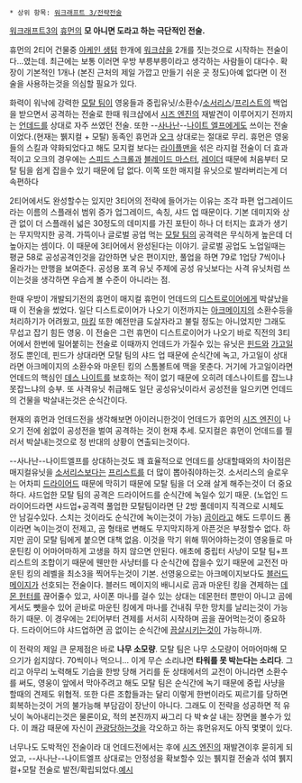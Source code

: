  * 상위 항목: [[워크래프트 3/전략전술]]

[[워크래프트3]]의 [[휴먼 얼라이언스|휴먼]]의 '''모 아니면 도라고 하는 극단적인 전술.'''

휴먼의 2티어 건물중 [[아케인 생텀]] 한개에 [[워크샵]]을 2개를 짓는것으로 시작하는 전술이다...였는데. 최근에는 보통 이러면 우방 부릉부릉이라고 생각하는 사람들이 대다수. 확장이 기본적인 1개나 (본진 근처의 제일 가깝고 만들기 쉬운 곳 정도)아예 없다면 이 전술을 사용하는것을 의심할 필요가 있다.
  
화력이 워낙에 강력한 [[모탈 팀]]이 영웅들과 중립유닛/소환수/[[소서리스(워크래프트 3)|소서리스]]/[[프리스트(워크래프트 3)|프리스트]]의 백업을 받으면서 공격하는 전술로 한때 워크샵에서 [[시즈 엔진]]의 재발견이 이루어지기 전까지는 [[언데드 스콜지|언데드]]를 상대로 자주 쓰였던 전술. 또한 --[[사나난]]--[[나이트 엘프 센티널|나이트 엘프]]에게도 쓰이는 전술이었다.(현재는 뷁지컬 + 모탈) 동족인 휴먼과 [[오크 호드|오크]] 상대로는 절대로 무리. 휴먼은 영웅들의 스킬과 약화되었다고 해도 모지컬 보다는 [[라이플맨]]을 섞은 라지컬 전술이 더 효과적이고 오크의 경우에는 [[스피드 스크롤]]과 [[블레이드 마스터]], [[레이더#s-2.1|레이더]] 때문에 처음부터 모탈 팀을 쉽게 잡을수 있기 때문에 답 없다. 이쪽 또한 매지컬 유닛으로 발라버리는게 더 속편하다
  
2티어에서도 완성할수는 있지만 3티어의 전략에 들어가는 이유는 조각 파편 업그레이드라는 이름의 스플래쉬 범위 증가 업그레이드, 속칭, 샤드 업 때문이다.  기본 데미지와 상관 없이 더 스플래쉬 넓은 30정도의 데미지를 가진 포탄이 하나 더 터지는 효과가 생기는 무지막지한 공격. 가뜩이나 글로벌 공업 먹는 [[모탈 팀]]의 공격력은 무식하게 높은데 더 높아지는 셈이다. 이 때문에 3티어에서 완성된다는 이야기. 글로벌 공업도 노업일때는 평균 58로 공성공격인것을 감안하면 낮은 편이지만, 풀업을 하면 79로 1업당 7씩이나 올라가는 만행을 보여준다. 공성용 포격 유닛 주제에 공성 유닛보다는 사격 유닛처럼 쓰이는것을 생각하면 우습게 볼 수준이 아니라는 점.
  
한때 우방이 개발되기전의 휴먼이 매지컬 휴먼이 언데드의 [[디스트로이어(워크래프트 3)|디스트로이어]]에게 박살났을때 이 전술을 썼었다. 일단 디스트로이어가 나오기 이전까지는 [[아크메이지(워크래프트 3)|아크메이지]]의 소환수등을 처리하기가 어려웠고, [[마운틴 킹|마킹]] 또한 예전만큼 도살자라고 불릴 정도는 아니었지만 그래도 무섭고 잡기 힘든 영웅. 이 전술은 그런 휴먼이 디스트로이어가 나오기 바로 직전의 3티어에서 한번에 밀어붙히는 전술로 이때까지 언데드가 가질수 있는 유닛은 [[크립트 핀드|핀드]]와 [[가고일(워크래프트 3)|가고일]] 정도 뿐인데, 핀드가 상대라면 모탈 팀의 샤드 업 때문에 순식간에 녹고, 가고일이 상대라면 아크메이지의 소환수와 마운틴 킹의 스톰볼트에 맥을 못춘다. 거기에 가고일이라면 언데드의 핵심인 [[데스 나이트(워크래프트 3)|데스 나이트]]를 보호하는 적이 없기 때문에 오히려 데스나이트를 잡느냐 못잡느냐의 승부. 또 사격유닛 취급해도 일단 공성유닛이라서 공성전을 일으키면 언데드의 건물을 박살내는것은 순식간이다.
  
현재의 휴먼과 언데드전을 생각해보면 아이러니한것이 언데드가 휴먼의 [[시즈 엔진]]이 나오기 전에 쉼없이 공성전을 벌여 공격하는 것이 현재 추세. 모지컬은 휴먼이 언데드를 찔러서 박살내는것으로 정 반대의 상황이 연출되는것이다.
  
--사나난--나이트엘프를 상대하는것도 꽤 효율적으로 언데드를 상대할때와의 차이점은 매지컬유닛을 [[소서리스(워크래프트 3)|소서리스]]보다는 [[프리스트(워크래프트 3)|프리스트]]를 더 많이 뽑아줘야하는것. 소서리스의 슬로우는 어차피 [[드라이어드#s-2.1|드라이어드]] 때문에 막히기 때문에 모탈 팀을 더 오래 살게 해주는것이 더 중요하다. 샤드업한 모탈 팀의 공격은 드라이어드를 순식간에 녹일수 있기 때문. (노업인 드라이어드라면 샤드업+공격력 풀업한 모탈팀이라면 단 2방 풀데미지 직격으로 시체도 안 남길수있다. 스치는 것이라도 순식간에 녹이는것이 가능) [[드루이드 오브 클러|곰]]이라고 해도 드루이드 폼이라면 녹이는것이 전제고, 곰 형태로 변해도 무지막지하게 아픈것은 부정할수 없다. 하지만 곰이 모탈 팀에게 붙으면 대책 없음. 이것을 막기 위해 뛰어야하는것이 영웅들로 마운틴킹  이 어마어마하게 고생을 하지 않으면 안된다. 애초에 중립터 사냥이 모탈 팀+프리스트의 조합이기 때문에 웬만한 사냥터를 다 순식간에 잡을수 있기 때문에 교전전 마운틴 킹의 레벨을 최소3을 찍어두는것이 기본. 선영웅으로는 아크메이지보다도 [[블러드 메이지]]가 선호되는 전술이다. 블러드 메이지의 배니시로 곰과 마운틴 킹을 견제하는 [[데몬 헌터(워크래프트)|데몬 헌터]]를 끊어줄수 있고, 사이폰 마나를 걸수 있는 상대는 데몬헌터 뿐만이 아니고 곰에게서도 뺏을수 있어 곧바로 마운틴 킹에게 마나를 건내줘 무한 망치를 날리는것이 가능하기 때문. 이 경우에는 2티어부터 견제를 서서히 시작하며 곰을 끊어먹는것이 중요하다. 드라이어드야 샤드업하면 곰 없이는 순식간에 [[끔살]]시키는것이 가능하니까.
    
이 전략의 제일 큰 문제점은 바로 '''나무 소모량'''. 모탈 팀은 나무 소모량이 어마어마해 모으기가 쉽지않다. 70씩이나 먹으니... 이게 무슨 소리냐면 '''타워를 못 박는다는 소리다'''. 그리고 아무리 노력해도 기습을 한방 당해 거리를 둔 상태에서의 교전이 아니라면 소환수를 써도, 영웅이 앞에서 막아주려고 해도 모탈 팀은 순식간에 녹기 때문에 중립 사냥을 할때의 견제도 위협적. 또한 다른 조합들과는 달리 이렇게 한번이라도 찌르기를 당하면 회복하는것이 거의 불가능해 부담감이 장난이 아니다. 그래도 이 전략을 성공하면 적 유닛이 녹아내리는것은 물론이요, 적의 본진까지 싸그리 다 박☆살 내는 장면을 볼수가 있다. 이 쾌감 때문에 자신이 [[관광]]당하는것을 각오하고 하는 휴먼유저도 아직 몇몇이 있다.

너무나도 도박적인 전술이라 대 언데드전에서는 후에 [[시즈 엔진]]의 재발견이후 묻히게 되었고, --사나난--나이트엘프 상대로는 안정성을 확보할수 있는 뷁지컬 전술과 섞여 뷁지컬+모탈 전술로 발전/확립되었다.[http://afbbs.afreeca.com:8080/app/read_ucc_bbs.cgi?szBjId=zizizi1986&nStationNo=157520&nBbsNo=11374848&nTitleNo=3594777&nRowNum=15&szSkin=&nPageNo=1 예시]  
